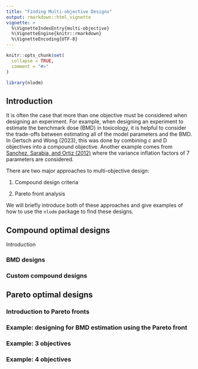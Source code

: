 ```yaml
---
title: "Finding Multi-objective Designs"
output: rmarkdown::html_vignette
vignette: >
  %\VignetteIndexEntry{multi-objective}
  %\VignetteEngine{knitr::rmarkdown}
  %\VignetteEncoding{UTF-8}
---
```


```r
knitr::opts_chunk$set(
  collapse = TRUE,
  comment = "#>"
)
```

```r
library(nlodm)
```

## Introduction

It is often the case that more than one objective must be considered when designing an experiment. For example, when designing an experiment to estimate the benchmark dose (BMD) in toxicology, it is helpful to consider the trade-offs between estimating all of the model parameters and the BMD. In Gertsch and Wong (2023), this was done by combining c and D objectives into a compound objective. Another example comes from [Sanchez, Sarabia, and Ortiz (2012)](https://doi.org/10.1016/j.aca.2012.10.014) where the variance inflation factors of 7 parameters are considered.

There are two major approaches to multi-objective design:

1.  Compound design criteria

2.  Pareto front analysis

We will briefly introduce both of these approaches and give examples of how to use the `nlodm` package to find these designs.

## Compound optimal designs

Introduction

### BMD designs

### Custom compound designs

## Pareto optimal designs

### Introduction to Pareto fronts

### Example: designing for BMD estimation using the Pareto front

### Example: 3 objectives

### Example: 4 objectives
